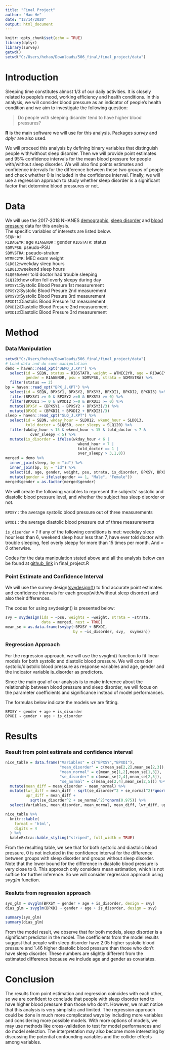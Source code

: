 ```yaml
---
title: "Final Project"
author: "Hao He"
date: "12/14/2020"
output: html_document
---
```


```r
knitr::opts_chunk$set(echo = TRUE)
library(dplyr)
library(survey)
getwd()
setwd("C:/Users/hehao/Downloads/506_final/final_project/data")
```

# Introduction  

Sleeping time constitutes almost 1/3 of our daily activities. It is closely 
related to people's mood, working efficiency and health conditions. In this 
analysis, we will consider blood pressure as an indicator of people's health
condition and we aim to investigate the following question:   

> Do people with sleeping disorder tend to have higher blood pressures? 

**R** is the main software we will use for this analysis. Packages *survey*
and *dplyr* are also used.  

We will proceed this analysis by defining binary variables that distinguish
people with/without sleep disorder. Then we will provide point estimates and
95% confidence intervals for the mean blood pressure for people with/without
sleep disorder. We will also find points estimates and confidence intervals 
for the difference between these two groups of people and check whether 0 is
included in the confidence interval. Finally, we will use a regression 
approach to study whether sleep disorder is a significant factor that 
determine blood pressures or not.

# Data
We will use the 2017-2018 NHANES [demographic](https://wwwn.cdc.gov/Nchs/Nhanes/2017-2018/DEMO_J.XPT),
[sleep disorder](https://wwwn.cdc.gov/Nchs/Nhanes/2017-2018/SLQ_J.XPT) and
[blood pressure](https://wwwn.cdc.gov/Nchs/Nhanes/2017-2018/BPX_J.XPT) data
for this analysis.    
The specific variables of interests are listed below.  
`SEQN`: id  
`RIDAGEYR`: age
`RIAGENDR` : gender
`RIDSTATR`: status  
`SDMVPSU`: pseudo-PSU  
`SDMVSTRA`: pseudo-stratum  
`WTMEC2YR`: MEC exam weight  
`SLD012`:weekday sleep hours  
`SLD013`:weekend sleep hours  
`SLQ050`:ever told doctor had trouble sleeping  
`SLQ120`:how often fell overly sleepy during day  
`BPXSY1`:Systolic Blood Presure 1st measurement  
`BPXSY2`:Systolic Blood Presure 2nd measurement  
`BPXSY3`:Systolic Blood Presure 3rd measurement  
`BPXDI1`:Diastolic Blood Presure 1st measurement  
`BPXDI2`:Diastolic Blood Presure 2nd measurement  
`BPXDI3`:Diastolic Blood Presure 3rd measurement  

# Method

### Data Manipulation

```r
setwd("C:/Users/hehao/Downloads/506_final/final_project/data")
# Load data and do some manipulation
demo = haven::read_xpt("DEMO_J.XPT") %>% 
  select(id = SEQN, status = RIDSTATR, weight = WTMEC2YR, age = RIDAGEYR,
         gender = RIAGENDR, psu = SDMVPSU, strata = SDMVSTRA) %>%
  filter(status == 2)
bp = haven::read_xpt("BPX_J.XPT") %>%
  select(id = SEQN, BPXSY1, BPXSY2, BPXSY3, BPXDI1, BPXDI2, BPXDI3) %>%
  filter(BPXSY1 >= 0 & BPXSY2 >=0 & BPXSY3 >= 0) %>%
  filter(BPXDI1 >= 0 & BPXDI2 >=0 & BPXDI3 >= 0) %>%
  mutate(BPXSY = (BPXSY1 + BPXSY2 + BPXSY3)/3) %>% 
  mutate(BPXDI = (BPXDI1 + BPXDI2 + BPXDI3)/3)
sleep = haven::read_xpt("SLQ_J.XPT") %>%
  select(id = SEQN, wkday_hour = SLD012, wkend_hour = SLD013,
         told_doctor = SLQ050, over_sleepy = SLQ120) %>%
  filter(wkday_hour < 15 & wkend_hour < 15 & told_doctor < 7 & 
           over_sleepy < 5) %>%
  mutate(is_disorder = ifelse(wkday_hour < 6 |
                                wkend_hour < 7 |
                                told_doctor == 1 |
                                over_sleepy > 3,1,0))
merged = demo %>%
  inner_join(sleep, by = "id") %>%
  inner_join(bp, by = "id") %>%
  select(id, age, gender, weight, psu, strata, is_disorder, BPXSY, BPXDI) %>%
  mutate(gender = ifelse(gender == 1, "Male", "Female"))
merged$gender = as.factor(merged$gender)
```

We will create the following variables to represent the subjects' systolic 
and diastolic blood pressure level, and whether the subject has sleep disorder
or not.

`BPXSY` : the average systolic blood pressure out of three measurements  

`BPXDI` : the average diastolic blood pressure out of three measurements  

`is_disorder` *= 1*  if any of the following conditions is met: weekday sleep
hour less than 6, weekend sleep hour less than 7, have ever told doctor with
trouble sleeping, feel overly sleepy for more than 15 times per month. And *= 0* otherwise.

Codes for the data manipulation stated above and all the analysis below 
can be found at 
[github_link](https://github.com/hhaohe513/final_project) in final_project.R 

### Point Estimate and Confidence Interval
We will use the survey
design([svydesign()](https://cran.r-project.org/web/packages/survey/survey.pdf))
to find accurate point estimates and confidence intervals for each
group(with/without sleep disorder) and also their differences.

The codes for using svydesign() is presented below:  

```r
svy = svydesign(ids = ~psu, weights = ~weight, strata = ~strata,
                data = merged, nest = TRUE)
mean_se = as.data.frame(svyby(~BPXSY + BPXDI,
                              by = ~is_disorder, svy,  svymean))
```

### Regression Approach

For the regression approach, we will use the svyglm() function to fit linear
models for both systolic and diastolic blood pressure. We will consider 
systolic/diastolic blood pressure as response variables and age, gender and
the indicator variable is_disorder as predictors. 

Since the main goal of our analysis is to make inference about the relationship
between blood pressure and sleep disorder, we will focus on the parameter
coefficients and significance instead of model performances. 

The formulas below indicate the models we are fitting.  

```{}
BPXSY ~ gender + age + is_disorder
BPXDI ~ gender + age + is_disorder
```



# Results

### Result from point estimate and confidence interval
```r
nice_table = data.frame("Variables" = c("BPXSY","BPXDI"),
                        "mean_disorder" = c(mean_se[2,2],mean_se[2,3]),
                        "mean_normal" = c(mean_se[1,2],mean_se[1,3]),
                        "se_disorder" = c(mean_se[2,4],mean_se[2,5]),
                        "se_normal" = c(mean_se[2,4],mean_se[2,5])) %>%
  mutate(mean_diff = mean_disorder - mean_normal) %>%
  mutate(lwr_diff = mean_diff - sqrt(se_disorder^2 + se_normal^2)*qnorm(0.975),
         upr_diff = mean_diff + 
           sqrt(se_disorder^2 + se_normal^2)*qnorm(0.975)) %>%
  select(Variables, mean_disorder, mean_normal, mean_diff, lwr_diff, upr_diff)
```

```r
nice_table %>% 
  knitr::kable(
    format = 'html', 
    digits = 4
  ) %>%
  kableExtra::kable_styling("striped", full_width = TRUE)
```

From the resulting table, we see that for both systolic and diastolic blood
pressure, 0 is not included in the confidence interval for the difference
between groups with sleep disorder and groups without sleep disorder. Note that
the lower bound for the difference in diastolic blood pressure is very close to
0. This approach only considers mean estimation, which is not suffice for 
further inference. So we will consider regression approach using *svyglm*
function.

### Resluts from regression approach
```r
sys_glm = svyglm(BPXSY ~ gender + age + is_disorder, design = svy)
dias_glm = svyglm(BPXDI ~ gender + age + is_disorder, design = svy)
```

```r
summary(sys_glm)
summary(dias_glm)
```

From the model result, we observe that for both models, sleep disorder is a
significant predictor in the model. The coefficients from the model results 
suggest that people with sleep disorder have 2.05 higher systolic blood
pressure and 1.46 higher diastolic blood pressure than those who don't have
sleep disorder. These numbers are slightly different from the estimated
difference because we include age and gender as covariates.

# Conclusion  

The results from point estimation and regression coincides with each other, so
we are confident to conclude that people with sleep disorder tend to have 
higher blood pressure than those who don't. However, we must notice that this
analysis is very simplistic and limited. The regression approach could be done
in much more complicated ways by including more variables and considering more
possible models. With more options of models, we may use methods like 
cross-validation to test for model performances and do model selection. The 
interpretation may also become more interesting by discussing the potential 
confounding variables and the collider effects among variables.

